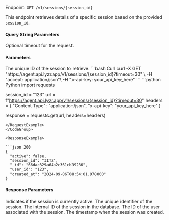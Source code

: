 Endpoint: `GET /v1/sessions/{session_id}`

This endpoint retrieves details of a specific session based on the provided `session_id`.
#### Query String Parameters

<ParamField path="timeout " type="string">
    Optional timeout for the request.
</ParamField>

#### Parameters

<ParamField path="session_id " type="string" required>
 The unique ID of the session to retrieve.
</ParamField>


<CodeGroup>
<RequestExample>
```bash Curl
curl -X GET "https://agent.api.lyzr.app/v1/sessions/{session_id}?timeout=30" \
-H "accept: application/json"\
-H "x-api-key: your_api_key_here"
```
```python Python
import requests

session_id = "123"
url = f"https://agent.api.lyzr.app/v1/sessions/{session_id}?timeout=30"
headers = {
    "Content-Type": "application/json",
    "x-api-key": "your_api_key_here"
}

response = requests.get(url, headers=headers)
```
</RequestExample>
</CodeGroup>

<ResponseExample>

```json 200
{
  "active": false,
  "session_id": "IITZ",
  "_id": "66dac329a64b2c361cb39286",
  "user_id": "123",
  "created_at": "2024-09-06T08:54:01.978000"
}

```

</ResponseExample>

#### Response Parameters
<ParamField path="active" type="boolean">
  Indicates if the session is currently active.
</ParamField>
<ParamField path="session_id" type="string">
  The unique identifier of the session.
</ParamField>
<ParamField path="_id" type="string">
  The internal ID of the session in the database.
</ParamField>
<ParamField path="user_id" type="string">
  The ID of the user associated with the session.
</ParamField>
<ParamField path="created_at" type="string">
  The timestamp when the session was created.
</ParamField>

